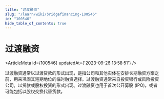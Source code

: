 ```yaml
---
title: "过渡融资"
slug: "/learn/wiki/bridgefinancing-100546"
id: "100546"
hide_table_of_contents: true
---
```



# 过渡融资

<ArticleMeta id={100546} updatedAt={'2023-09-26 13:58:51'} />
<div className='border-solid border-b border-t-0 my-4 border-[var(--ifm-color-gray-300)]' />

过渡融资通常以过渡贷款的形式出现，是指公司和其他实体在安排长期融资方案之前，用来巩固其短期地位的临时融资选择。过渡融资通常来自投资银行或风险投资公司，以贷款或股权投资的形式出现。过渡融资也用于首次公开募股 (IPO)，或者可能包括以股权交换代替贷款。
